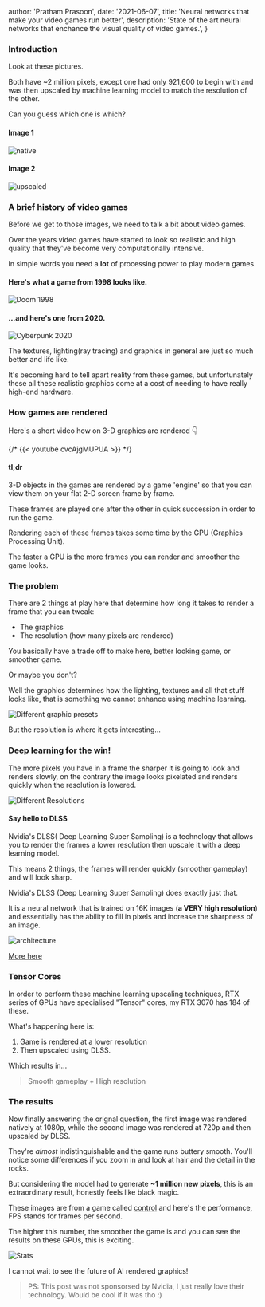 
  author: 'Pratham Prasoon',
  date: '2021-06-07',
  title: 'Neural networks that make your video games run better',
  description:
    'State of the art neural networks that enchance the visual quality of video games.',
}


### Introduction

Look at these pictures.

Both have ~2 million pixels, except one had only 921,600 to begin with and was then upscaled by machine learning model to match the resolution of the other.

Can you guess which one is which?

#### Image 1
![native](images/native.jpg)

#### Image 2
![upscaled](images/upscaled.jpg)


### A brief history of video games

Before we get to those images, we need to talk a bit about video games.

Over the years video games have started to look so realistic and high quality that they've become very computationally intensive.

In simple words you need a **lot** of processing power to play modern games.

#### Here's what a game from 1998 looks like.

![Doom 1998](images/oldgame.png)

#### ...and here's one from 2020.

![Cyberpunk 2020](images/moderngame.jpg)

The textures, lighting(ray tracing) and graphics in general are just so much better and life like.

It's becoming hard to tell apart reality from these games, but unfortunately these all these realistic graphics come at a cost of needing to have really high-end hardware.

### How games are rendered

Here's a short video how on 3-D graphics are rendered 👇

{/* {{< youtube cvcAjgMUPUA >}} */}

#### tl;dr

3-D objects in the games are rendered by a game 'engine' so that you can view them on your flat 2-D screen frame by frame.

These frames are played one after the other in quick succession in order to run the game.

Rendering each of these frames takes some time by the GPU (Graphics Processing Unit).

The faster a GPU is the more frames you can render and smoother the game looks.

### The problem

There are 2 things at play here that determine how long it takes to render a frame that you can tweak:

- The graphics 
- The resolution (how many pixels are rendered)

You basically have a trade off to make here, better looking game, or smoother game.

Or maybe you don't?

Well the graphics determines how the lighting, textures and all that stuff looks like, that is something we cannot enhance using machine learning.

![Different graphic presets](images/graphicpresets.jpg)

But the resolution is where it gets interesting...

### Deep learning for the win!

The more pixels you have in a frame the sharper it is going to look and renders slowly, on the contrary the image looks pixelated and renders quickly when the resolution is lowered.

![Different Resolutions](images/resolutions.jpg)

#### Say hello to DLSS

Nvidia's DLSS( Deep Learning Super Sampling) is a technology that allows you to render the frames a lower resolution then upscale it with a deep learning model.

This means 2 things, the frames will render quickly (smoother gameplay) and will look sharp.

Nvidia's DLSS (Deep Learning Super Sampling) does exactly just that.

It is a neural network that is trained on 16K images (**a VERY high resolution**) and essentially has the ability to fill in pixels and increase the sharpness of an image.

![architecture](images/architecture.jpg)

[More here](https://www.nvidia.com/en-us/geforce/news/nvidia-dlss-2-0-a-big-leap-in-ai-rendering/)


### Tensor Cores

In order to perform these machine learning upscaling techniques, RTX series of GPUs have specialised "Tensor" cores, my RTX 3070 has 184 of these.

What's happening here is:
1. Game is rendered at a lower resolution 
2. Then upscaled using DLSS.

Which results in...

> Smooth gameplay + High resolution

### The results

Now finally answering the orignal question, the first image was rendered natively at 1080p, while the second image was rendered at 720p and then upscaled by DLSS.

They're _almost_ indistinguishable and the game runs buttery smooth. You'll notice some differences if you zoom in and look at hair and the detail in the rocks.

But considering the model had to generate **~1 million new pixels**, this is an extraordinary result, honestly feels like black magic.

These images are from a game called [control](https://en.wikipedia.org/wiki/Control_(video_game)) and here's the performance, FPS stands for frames per second.

The higher this number, the smoother the game is and you can see the results on these GPUs, this is exciting.

![Stats](images/stats.png)

I cannot wait to see the future of AI rendered graphics!

> PS: This post was not sponsorsed by Nvidia, I just really love their technology. Would be cool if it was tho :)